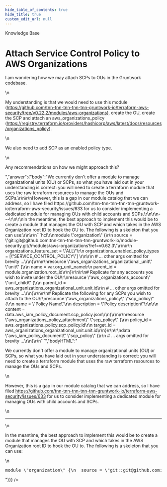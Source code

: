 ```yaml
---
hide_table_of_contents: true
hide_title: true
custom_edit_url: null
---
```



<head>
  <link rel="canonical" href="https://github.com/tnn-tnn-tnn-tnn-tnn-gruntwork-io/knowledge-base/discussions/258" />
</head>

<CenterLayout>
<span className="searchCategory">Knowledge Base</span>
<h1>Attach Service Control Policy to AWS Organizations</h1>
<GitHub discussion={{"id":"D_kwDOF8slf84AO9gs","number":258,"author":{"login":"pete0emerson"},"title":"Attach Service Control Policy to AWS Organizations","body":"I am wondering how we may attach SCPs to OUs in the Gruntwork codebase.\r\n\r\nMy understanding is that we would need to use this module (https://github.com/tnn-tnn-tnn-tnn-tnn-gruntwork-io/terraform-aws-security/tree/v0.22.2/modules/aws-organizations), create the OU, create the SCP and attach an aws_organizations_policy (https://registry.terraform.io/providers/hashicorp/aws/latest/docs/resources/organizations_policy). \r\n\r\nWe also need to add SCP as an enabled policy type.\r\n\r\nAny recommendations on how we might approach this?","bodyHTML":"<p dir=\"auto\">I am wondering how we may attach SCPs to OUs in the Gruntwork codebase.</p>\n<p dir=\"auto\">My understanding is that we would need to use this module (<a href=\"https://github.com/tnn-tnn-tnn-tnn-tnn-gruntwork-io/terraform-aws-security/tree/v0.22.2/modules/aws-organizations\">https://github.com/tnn-tnn-tnn-tnn-tnn-gruntwork-io/terraform-aws-security/tree/v0.22.2/modules/aws-organizations</a>), create the OU, create the SCP and attach an aws_organizations_policy (<a href=\"https://registry.terraform.io/providers/hashicorp/aws/latest/docs/resources/organizations_policy\" rel=\"nofollow\">https://registry.terraform.io/providers/hashicorp/aws/latest/docs/resources/organizations_policy</a>).</p>\n<p dir=\"auto\">We also need to add SCP as an enabled policy type.</p>\n<p dir=\"auto\">Any recommendations on how we might approach this?</p>","answer":{"body":"We currently don't offer a module to manage organizational units (OU) or SCPs, so what you have laid out in your understanding is correct: you will need to create a terraform module that uses the raw terraform resources to manage the OUs and SCPs.\r\n\r\nHowever, this is a gap in our module catalog that we can address, so I have filed https://github.com/tnn-tnn-tnn-tnn-tnn-gruntwork-io/terraform-aws-security/issues/633 for us to consider implementing a dedicated module for managing OUs with child accounts and SCPs.\r\n\r\n---\r\n\r\nIn the meantime, the best approach to implement this would be to create a module that manages the OU with SCP and which takes in the AWS Organization root ID to hook the OU to. The following is a skeleton that you can use:\r\n\r\n```hcl\r\nmodule \"organization\" {\r\n  source = \"git::git@github.com:tnn-tnn-tnn-tnn-tnn-gruntwork-io/module-security.git//modules/aws-organizations?ref=v0.62.3\"\r\n\r\n  organizations_feature_set = \"ALL\"\r\n  organizations_enabled_policy_types = [\"SERVICE_CONTROL_POLICY\"] \r\n\r\n  # ... other args omitted for brevity ...\r\n}\r\n\r\nresource \"aws_organizations_organizational_unit\" \"unit\" {\r\n  name = var.org_unit_name\r\n  parent_id = module.organization.root_id\r\n}\r\n\r\n# Replicate for any accounts you wish to invite under the OU\r\nresource \"aws_organizations_account\" \"unit_child\" {\r\n  parent_id = aws_organizations_organizational_unit.unit.id\r\n  # ... other args omitted for brevity ...\r\n}\r\n\r\n# Replicate the following for any SCPs you wish to attach to the OU\r\nresource \"aws_organizations_policy\" \"scp_policy\" {\r\n  name        = \"Policy Name\"\r\n  description = \"Policy description\"\r\n\r\n  content = data.aws_iam_policy_document.scp_policy.json\r\n}\r\n\r\nresource \"aws_organizations_policy_attachment\" \"scp_policy\" {\r\n  policy_id = aws_organizations_policy.scp_policy.id\r\n  target_id = aws_organizations_organizational_unit.unit.id\r\n}\r\n\r\ndata \"aws_iam_policy_document\" \"scp_policy\" {\r\n  # ... args omitted for brevity ...\r\n}\r\n```","bodyHTML":"<p dir=\"auto\">We currently don't offer a module to manage organizational units (OU) or SCPs, so what you have laid out in your understanding is correct: you will need to create a terraform module that uses the raw terraform resources to manage the OUs and SCPs.</p>\n<p dir=\"auto\">However, this is a gap in our module catalog that we can address, so I have filed <a href=\"https://github.com/tnn-tnn-tnn-tnn-tnn-gruntwork-io/terraform-aws-security/issues/633\">https://github.com/tnn-tnn-tnn-tnn-tnn-gruntwork-io/terraform-aws-security/issues/633</a> for us to consider implementing a dedicated module for managing OUs with child accounts and SCPs.</p>\n<hr>\n<p dir=\"auto\">In the meantime, the best approach to implement this would be to create a module that manages the OU with SCP and which takes in the AWS Organization root ID to hook the OU to. The following is a skeleton that you can use:</p>\n<div class=\"highlight highlight-source-terraform notranslate position-relative overflow-auto\" dir=\"auto\" data-snippet-clipboard-copy-content=\"module &quot;organization&quot; {\n  source = &quot;git::git@github.com:tnn-tnn-tnn-tnn-tnn-gruntwork-io/module-security.git//modules/aws-organizations?ref=v0.62.3&quot;\n\n  organizations_feature_set = &quot;ALL&quot;\n  organizations_enabled_policy_types = [&quot;SERVICE_CONTROL_POLICY&quot;] \n\n  # ... other args omitted for brevity ...\n}\n\nresource &quot;aws_organizations_organizational_unit&quot; &quot;unit&quot; {\n  name = var.org_unit_name\n  parent_id = module.organization.root_id\n}\n\n# Replicate for any accounts you wish to invite under the OU\nresource &quot;aws_organizations_account&quot; &quot;unit_child&quot; {\n  parent_id = aws_organizations_organizational_unit.unit.id\n  # ... other args omitted for brevity ...\n}\n\n# Replicate the following for any SCPs you wish to attach to the OU\nresource &quot;aws_organizations_policy&quot; &quot;scp_policy&quot; {\n  name        = &quot;Policy Name&quot;\n  description = &quot;Policy description&quot;\n\n  content = data.aws_iam_policy_document.scp_policy.json\n}\n\nresource &quot;aws_organizations_policy_attachment&quot; &quot;scp_policy&quot; {\n  policy_id = aws_organizations_policy.scp_policy.id\n  target_id = aws_organizations_organizational_unit.unit.id\n}\n\ndata &quot;aws_iam_policy_document&quot; &quot;scp_policy&quot; {\n  # ... args omitted for brevity ...\n}\"><pre class=\"notranslate\"><span class=\"pl-k\">module</span> <span class=\"pl-s\"><span class=\"pl-pds\">\"</span>organization<span class=\"pl-pds\">\"</span></span> {\n  source <span class=\"pl-k\">=</span> <span class=\"pl-s\"><span class=\"pl-pds\">\"</span>git::git@github.com:tnn-tnn-tnn-tnn-tnn-gruntwork-io/module-security.git//modules/aws-organizations?ref=v0.62.3<span class=\"pl-pds\">\"</span></span>\n\n  organizations_feature_set <span class=\"pl-k\">=</span> <span class=\"pl-s\"><span class=\"pl-pds\">\"</span>ALL<span class=\"pl-pds\">\"</span></span>\n  organizations_enabled_policy_types <span class=\"pl-k\">=</span> [<span class=\"pl-s\"><span class=\"pl-pds\">\"</span>SERVICE_CONTROL_POLICY<span class=\"pl-pds\">\"</span></span>] \n\n  <span class=\"pl-c\"><span class=\"pl-c\">#</span> ... other args omitted for brevity ...</span>\n}\n\n<span class=\"pl-k\">resource</span> <span class=\"pl-s\"><span class=\"pl-pds\">\"</span>aws_organizations_organizational_unit<span class=\"pl-pds\">\"</span></span> <span class=\"pl-s\"><span class=\"pl-pds\">\"</span>unit<span class=\"pl-pds\">\"</span></span> {\n  name <span class=\"pl-k\">=</span> <span class=\"pl-c1\">var</span><span class=\"pl-k\">.</span><span class=\"pl-smi\">org_unit_name</span>\n  parent_id <span class=\"pl-k\">=</span> <span class=\"pl-c1\">module</span><span class=\"pl-k\">.</span><span class=\"pl-smi\">organization</span><span class=\"pl-k\">.</span><span class=\"pl-smi\">root_id</span>\n}\n\n<span class=\"pl-c\"><span class=\"pl-c\">#</span> Replicate for any accounts you wish to invite under the OU</span>\n<span class=\"pl-k\">resource</span> <span class=\"pl-s\"><span class=\"pl-pds\">\"</span>aws_organizations_account<span class=\"pl-pds\">\"</span></span> <span class=\"pl-s\"><span class=\"pl-pds\">\"</span>unit_child<span class=\"pl-pds\">\"</span></span> {\n  parent_id <span class=\"pl-k\">=</span> aws_organizations_organizational_unit<span class=\"pl-k\">.</span><span class=\"pl-smi\">unit</span><span class=\"pl-k\">.</span><span class=\"pl-smi\">id</span>\n  <span class=\"pl-c\"><span class=\"pl-c\">#</span> ... other args omitted for brevity ...</span>\n}\n\n<span class=\"pl-c\"><span class=\"pl-c\">#</span> Replicate the following for any SCPs you wish to attach to the OU</span>\n<span class=\"pl-k\">resource</span> <span class=\"pl-s\"><span class=\"pl-pds\">\"</span>aws_organizations_policy<span class=\"pl-pds\">\"</span></span> <span class=\"pl-s\"><span class=\"pl-pds\">\"</span>scp_policy<span class=\"pl-pds\">\"</span></span> {\n  name        <span class=\"pl-k\">=</span> <span class=\"pl-s\"><span class=\"pl-pds\">\"</span>Policy Name<span class=\"pl-pds\">\"</span></span>\n  description <span class=\"pl-k\">=</span> <span class=\"pl-s\"><span class=\"pl-pds\">\"</span>Policy description<span class=\"pl-pds\">\"</span></span>\n\n  content <span class=\"pl-k\">=</span> <span class=\"pl-c1\">data</span><span class=\"pl-k\">.</span><span class=\"pl-smi\">aws_iam_policy_document</span><span class=\"pl-k\">.</span><span class=\"pl-smi\">scp_policy</span><span class=\"pl-k\">.</span><span class=\"pl-smi\">json</span>\n}\n\n<span class=\"pl-k\">resource</span> <span class=\"pl-s\"><span class=\"pl-pds\">\"</span>aws_organizations_policy_attachment<span class=\"pl-pds\">\"</span></span> <span class=\"pl-s\"><span class=\"pl-pds\">\"</span>scp_policy<span class=\"pl-pds\">\"</span></span> {\n  policy_id <span class=\"pl-k\">=</span> aws_organizations_policy<span class=\"pl-k\">.</span><span class=\"pl-smi\">scp_policy</span><span class=\"pl-k\">.</span><span class=\"pl-smi\">id</span>\n  target_id <span class=\"pl-k\">=</span> aws_organizations_organizational_unit<span class=\"pl-k\">.</span><span class=\"pl-smi\">unit</span><span class=\"pl-k\">.</span><span class=\"pl-smi\">id</span>\n}\n\n<span class=\"pl-k\">data</span> <span class=\"pl-s\"><span class=\"pl-pds\">\"</span>aws_iam_policy_document<span class=\"pl-pds\">\"</span></span> <span class=\"pl-s\"><span class=\"pl-pds\">\"</span>scp_policy<span class=\"pl-pds\">\"</span></span> {\n  <span class=\"pl-c\"><span class=\"pl-c\">#</span> ... args omitted for brevity ...</span>\n}</pre></div>"}}} />

</CenterLayout>
  

<!-- ##DOCS-SOURCER-START
{
  "sourcePlugin": "github-discussions",
  "hash": "516b438e2c0c36a783b629a1ec326707"
}
##DOCS-SOURCER-END -->
